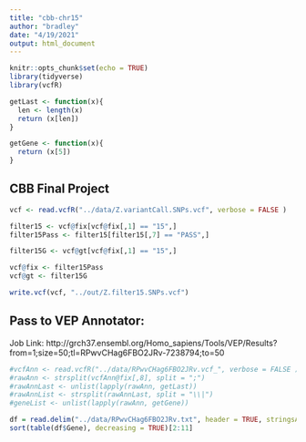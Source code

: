 ```yaml
---
title: "cbb-chr15"
author: "bradley"
date: "4/19/2021"
output: html_document
---
```


```r
knitr::opts_chunk$set(echo = TRUE)
library(tidyverse)
library(vcfR)

getLast <- function(x){
  len <- length(x)
  return (x[len])
}

getGene <- function(x){
  return (x[5])
}
```

## CBB Final Project


```r
vcf <- read.vcfR("../data/Z.variantCall.SNPs.vcf", verbose = FALSE )

filter15 <- vcf@fix[vcf@fix[,1] == "15",]
filter15Pass <- filter15[filter15[,7] == "PASS",]

filter15G <- vcf@gt[vcf@fix[,1] == "15",]

vcf@fix <- filter15Pass
vcf@gt <- filter15G

write.vcf(vcf, "../out/Z.filter15.SNPs.vcf")
```

## Pass to VEP Annotator: 

Job Link: http://grch37.ensembl.org/Homo_sapiens/Tools/VEP/Results?from=1;size=50;tl=RPwvCHag6FBO2JRv-7238794;to=50

```r
#vcfAnn <- read.vcfR("../data/RPwvCHag6FBO2JRv.vcf_", verbose = FALSE )
#rawAnn <- strsplit(vcfAnn@fix[,8], split = ";")
#rawAnnLast <- unlist(lapply(rawAnn, getLast))
#rawAnnList <- strsplit(rawAnnLast, split = "\\|")
#geneList <- unlist(lapply(rawAnn, getGene))

df = read.delim("../data/RPwvCHag6FBO2JRv.txt", header = TRUE, stringsAsFactors = FALSE, quote = "")
sort(table(df$Gene), decreasing = TRUE)[2:11]
```



